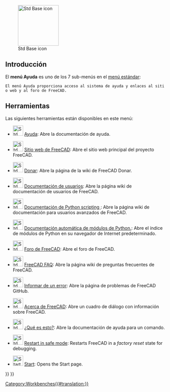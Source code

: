 <languages/>

{{Docnav
|[[Std_Windows_Menu/es|Std Menú Ventanas]]
|
|[[Std_Base/es|Std Base]]
|IconL=
|IconR=
|IconC=Freecad.svg
}}

[[Image:Freecad.svg|thumb|128px|Std Base icon]]

{{TOCright}}

<span id="Introduction"></span>
== Introducción ==

El '''menú Ayuda''' es uno de los 7 sub-menús en el [[Standard_Menu/es|menú estándar]]:

<!--Please keep info below synchronized with Std_Base, Standard_Menu, Std_File_Menu etc.-->
{{StdMenu
|
[[Std_File_Menu/es|Archivo]]
&nbsp;&nbsp;&nbsp;
[[Std_Edit_Menu/es|Editar]]
&nbsp;&nbsp;&nbsp;
[[Std_View_Menu/es|Ver]]
&nbsp;&nbsp;&nbsp;
[[Std_Tools_Menu/es|Herramientas]]
&nbsp;&nbsp;&nbsp;
[[Std_Macro_Menu/es|Macro]]
&nbsp;&nbsp;&nbsp;
[[Std_Windows_Menu/es|Ventanas]]
&nbsp;&nbsp;&nbsp;
[[Std_Help_Menu/es|Ayuda]]
}}

<!--Mantenga la información siguiente sincronizada con Standard_Menu-->
 El menú Ayuda proporciona acceso al sistema de ayuda y enlaces al sitio web y al foro de FreeCAD.

<span id="Tools"></span>
== Herramientas ==

Las siguientes herramientas están disponibles en este menú:

* [[File:Std_OnlineHelp.svg|32px]] [[Std_OnlineHelp/es|Ayuda]]: Abre la documentación de ayuda.

* [[File:Std_FreeCADWebsite.svg|32px]] [[Std_FreeCADWebsite/es|Sitio web de FreeCAD]]: Abre el sitio web principal del proyecto FreeCAD.

* [[File:Std_FreeCADDonation.svg|32px]] [[Std_FreeCADDonation/es|Donar]]: Abre la página de la wiki de FreeCAD Donar.

* [[File:Std_FreeCADUserHub.svg|32px]] [[Std_FreeCADUserHub/es|Documentación de usuarios]]: Abre la página wiki de documentación de usuarios de FreeCAD.

* [[File:Std_FreeCADPowerUserHub.svg|32px]] [[Std_FreeCADPowerUserHub/es|Documentación de Python scripting ]]: Abre la página wiki de documentación para usuarios avanzados de FreeCAD.

* [[File:Std_PythonHelp.svg|32px]] [[Std_PythonHelp/es|Documentación automática de módulos de Python.]]: Abre el índice de módulos de Python en su navegador de Internet predeterminado.

* [[File:Std_FreeCADForum.svg|32px]] [[Std_FreeCADForum/es|Foro de FreeCAD]]: Abre el foro de FreeCAD.

* [[File:Std_FreeCADFAQ.svg|32px]] [[Std_FreeCADFAQ/es|FreeCAD FAQ]]: Abre la página wiki de preguntas frecuentes de FreeCAD.

* [[File:Std_ReportBug.svg|32px]] [[Std_ReportBug|Informar de un error]]: Abre la página de problemas de FreeCAD GitHub.

* [[File:Std_About.svg|32px]] [[Std_About/es|Acerca de FreeCAD]]: Abre un cuadro de diálogo con información sobre FreeCAD.

* [[File:Std_WhatsThis.svg|32px]] [[Std_WhatsThis/es|¿Qué es esto?]]: Abre la documentación de ayuda para un comando.

* [[File:Std_RestartInSafeMode.svg|32px]] [[Std_RestartInSafeMode|Restart in safe mode]]: Restarts FreeCAD in a ''factory reset'' state for debugging. {{Version|1.0}}

* [[File:Start_Start.svg|32px]] [[Start_Start|Start]]: Opens the Start page. {{Version|1.0}}


{{Docnav
|[[Std_Windows_Menu/es|Std Menú Ventanas]]
|
|[[Std_Base/es|Std Base]]
|IconL=
|IconR=
|IconC=Freecad.svg
}}

{{Std_Base_navi{{#translation:}}}}
{{Userdocnavi{{#translation:}}}}
[[Category:Workbenches{{#translation:}}]]